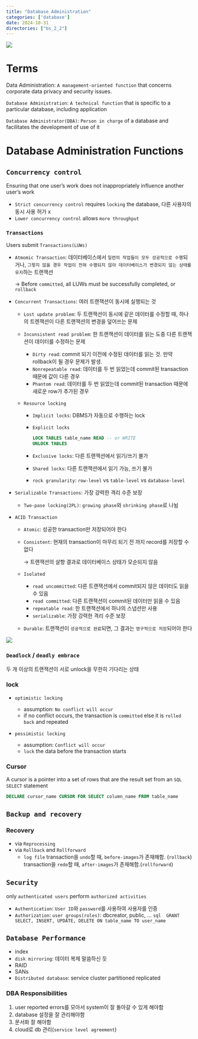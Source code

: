 ```yaml
---
title: "Database Administration"
categories: ['database']
date: 2024-10-31
directories: ["bs_2_2"]
---
```


![](/img/db-thumb.jpg){.post-thumbnail}

# Terms

Data Administration: `A management-oriented function` that concerns corporate data privacy and security issues.

`Database Administration`: `A technical function` that is specific to a particular database, including application

`Database Administrator(DBA)`: `Person in charge` of a database and facilitates the development of use of it

# Database Administration Functions

## `Concurrency control`

Ensuring that one user's work does not inappropriately influence another user's work

- `Strict concurrency control` requires `locking` the database, 다른 사용자의 동시 사용 허가 x
- `Lower concurrency control` allows `more throughput`

### `Transactions`

Users submit `Transactions(LUWs)`

- `Atmomic Transaction`: 데이터베이스에서 `일련의 작업들이 모두 성공적으로 수행`되거나, `그렇지 않을 경우 작업이 전혀 수행되지 않아 데이터베이스가 변경되지 않는 상태를 유지`하는 트랜잭션
   
   → Before `committed`, all LUWs must be successfully completed, or `rollback`
- `Concurrent Transactions`: 여러 트랜잭션이 동시에 실행되는 것
   
   - `Lost update problem`: 두 트랜잭션이 동시에 같은 데이터를 수정할 때, 하나의 트렌잭션이 다른 트랜잭션의 변경을 덮어쓰는 문제
   - `Inconsistent read problem`: 한 트랜잭션이 데이터를 읽는 도중 다른 트랜잭션이 데이터를 수정하는 문제
      
      - `Dirty read`: commit 되기 이전에 수정된 데이터를 읽는 것. 만약 rollback이 될 경우 문제가 발생.
      - `Nonrepeatable read`: 데이터를 두 번 읽었는데 commit된 transaction 때문에 값이 다른 경우
      - `Phantom read`: 데이터를 두 번 읽었는데 commit된 transaction 때문에 새로운 row가 추가된 경우
   - `Resource locking`
      
      - `Implicit locks`: DBMS가 자동으로 수행하는 lock
      - `Explicit locks`
         
         ```sql
         LOCK TABLES table_name READ -- or WRITE
         UNLOCK TABLES
         ```
      - `Exclusive locks`: 다른 트랜잭션에서 읽기/쓰기 불가
      - `Shared locks`: 다른 트랜잭션에서 읽기 가능, 쓰기 불가
      - `rock granularity`: `row-level` vs `table-level` vs `database-level`
- `Serializable Transactions`: 가장 강력한 격리 수준 보장
   
   - `Two-pase locking(2PL)`: `growing phase`와 `shrinking phase`로 나뉨

- `ACID Transaction`
    
    - `Atomic`: 성공한 transaction만 저장되어야 한다
    - `Consistent`: 현재의 transaction이 마무리 되기 전 까지 record를 저장할 수 없다
       
       → 트랜잭션의 살향 결과로 데이터베이스 상태가 모순되지 않음
    - `Isolated`
       
       - `read uncommitted`: 다른 트랜잭션에서 commit되지 않은 데이터도 읽을 수 있음
       - `read committed`: 다른 트랜잭션이 commit된 데이터만 읽을 수 있음
       - `repeatable read`: 한 트랜잭션에서 하나의 스냅션만 사용
       - `serializable`: 가장 강력한 격리 수준 보장
    - `Durable`: 트랜잭션이 `성공적으로 완료`되면, 그 결과는 `영구적으로 저장`되어야 한다

![](img/2024-12-10-08-07-45.png)

### `Deadlock` / `deadly embrace`

두 개 이상의 트랜잭션이 서로 unlock을 무한히 기다리는 상태

### lock

- `optimistic locking`
   
   - assumption: `No conflict will occur`
   - if no conflict occurs, the transaction is `committed` else it is `rolled back` and repeated
- `pessimistic locking`
   
    - assumption: `Conflict will occur`
    - `lock` the data before the transaction starts

### Cursor

A cursor is a pointer into a set of rows that are the result set from an `SQL SELECT` statement

```sql
DECLARE cursor_name CURSOR FOR SELECT column_name FROM table_name
```

## `Backup and recovery`

### Recovery

- via `Reprocessing`
- via `Rollback` and `Rollforward`
   - `log file`
      transaction을 `undo`할 때, `before-images`가 존재해함.  (`rollback`)
      transaction을 `redo`할 때, `after-images`가 존재해함.(`rollforward`)

## `Security`

only `authenticated users` perform `authorized activities`

- `Authentication`: `User ID`와 `password`를 사용하여 사용자를 인증
- `Authorization`:
   `user groups(roles)`: dbcreator, public, ...
   ```sql
   GRANT SELECT, INSERT, UPDATE, DELETE ON table_name TO user_name
   ```

## `Database Performance`

- index
- `disk mirroring`: 데이터 복제 말씀하신 듯
- RAID
- SANs
- `Distributed database`: service cluster
   partitioned
    replicated

### DBA Responsibilities

1. user reported errors를 모아서 system이 잘 돌아갈 수 있게 해야함
2. database 설정을 잘 관리해야함
3. 문서화 잘 해야함
4. cloud로 db 관리(`service level agreement`)
